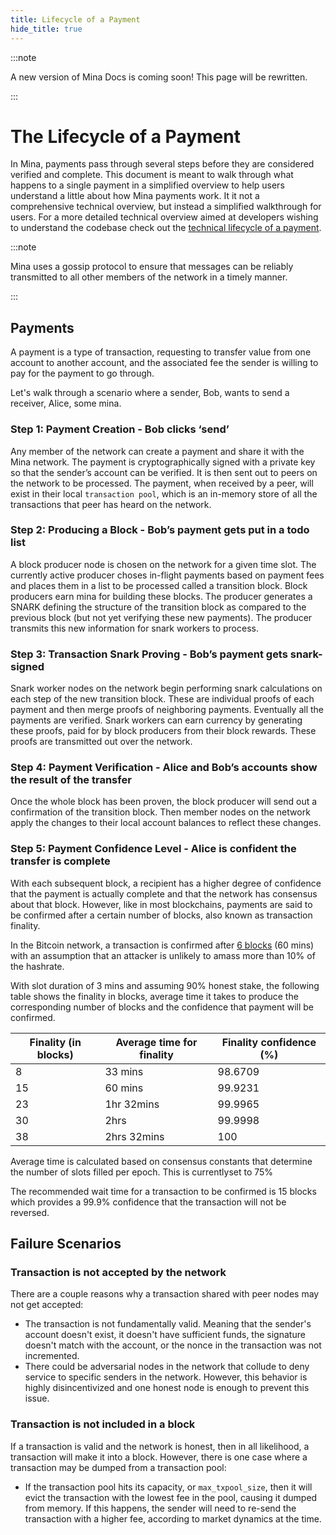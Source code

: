 ```yaml
---
title: Lifecycle of a Payment
hide_title: true
---
```


:::note

A new version of Mina Docs is coming soon! This page will be rewritten.

:::

# The Lifecycle of a Payment

In Mina, payments pass through several steps before they are considered verified and complete. This document is meant to walk through what happens to a single payment in a simplified overview to help users understand a little about how Mina payments work. It it not a comprehensive technical overview, but instead a simplified walkthrough for users. For a more detailed technical overview aimed at developers wishing to understand the codebase check out the [technical lifecycle of a payment](./architecture/lifecycle-payment-technical/this-link-didn't-exist-in-old-docs).

:::note

Mina uses a gossip protocol to ensure that messages can be reliably transmitted to all other members of the network in a timely manner.

:::

## Payments

A payment is a type of transaction, requesting to transfer value from one account to another account, and the associated fee the sender is willing to pay for the payment to go through.

Let's walk through a scenario where a sender, Bob, wants to send a receiver, Alice, some mina.

### Step 1: Payment Creation - Bob clicks ‘send’

Any member of the network can create a payment and share it with the Mina network. The payment is
cryptographically signed with a private key so that the sender’s account can be verified. It is then sent out to peers on the network to be processed. The payment, when received by a peer, will exist in their local `transaction pool`, which is an in-memory store of all the transactions that peer has heard on the network.

### Step 2: Producing a Block - Bob’s payment gets put in a todo list

A block producer node is chosen on the network for a given time slot. The currently active producer choses in-flight payments based on payment fees and places them in a list to be processed called a transition block. Block producers earn mina for building these blocks. The producer generates a SNARK defining the structure of the transition block as compared to the previous block (but not yet verifying these new payments). The producer transmits this new information for snark workers to process.

### Step 3: Transaction Snark Proving - Bob’s payment gets snark-signed

Snark worker nodes on the network begin performing snark calculations on each step of the new transition block. These are individual proofs of each payment and then merge proofs of neighboring payments. Eventually all the payments are verified. Snark workers can earn currency by generating these proofs, paid for by block producers from their block rewards. These proofs are transmitted out over the network.

### Step 4: Payment Verification - Alice and Bob’s accounts show the result of the transfer

Once the whole block has been proven, the block producer will send out a confirmation of the transition block. Then member nodes on the network apply the changes to their local account balances to reflect these changes.

### Step 5: Payment Confidence Level - Alice is confident the transfer is complete

With each subsequent block, a recipient has a higher degree of confidence that the payment is actually complete and that the network has consensus about that block. However, like in most blockchains, payments are said to be confirmed after a certain number of blocks, also known as transaction finality.

In the Bitcoin network, a transaction is confirmed after [6 blocks](https://en.bitcoin.it/wiki/Confirmation) (60 mins) with an assumption that an attacker is unlikely to amass more than 10% of the hashrate.

With slot duration of 3 mins and assuming 90% honest stake, the following table shows the finality in blocks, average time it takes to produce the corresponding number of blocks and the confidence that payment will be confirmed.

| Finality (in blocks) | Average time for finality | Finality confidence (%) |
| -------------------- | ------------------------- | ----------------------- |
| 8                    | 33 mins                   | 98.6709                 |
| 15                   | 60 mins                   | 99.9231                 |
| 23                   | 1hr 32mins                | 99.9965                 |
| 30                   | 2hrs                      | 99.9998                 |
| 38                   | 2hrs 32mins               | 100                     |

Average time is calculated based on consensus constants that determine the number of slots filled per epoch. This is currentlyset to 75%

The recommended wait time for a transaction to be confirmed is 15 blocks which provides a 99.9% confidence that the transaction will not be reversed.

## Failure Scenarios

### Transaction is not accepted by the network

There are a couple reasons why a transaction shared with peer nodes may not get accepted:

- The transaction is not fundamentally valid. Meaning that the sender's account doesn't exist, it doesn't have sufficient funds, the signature doesn't match with the account, or the nonce in the transaction was not incremented.
- There could be adversarial nodes in the network that collude to deny service to specific senders in the network. However, this behavior is highly disincentivized and one honest node is enough to prevent this issue.

### Transaction is not included in a block

If a transaction is valid and the network is honest, then in all likelihood, a transaction will make it into a block. However, there is one case where a transaction may be dumped from a transaction pool:

- If the transaction pool hits its capacity, or `max_txpool_size`, then it will evict the transaction with the lowest fee in the pool, causing it dumped from memory. If this happens, the sender will need to re-send the transaction with a higher fee, according to market dynamics at the time.

